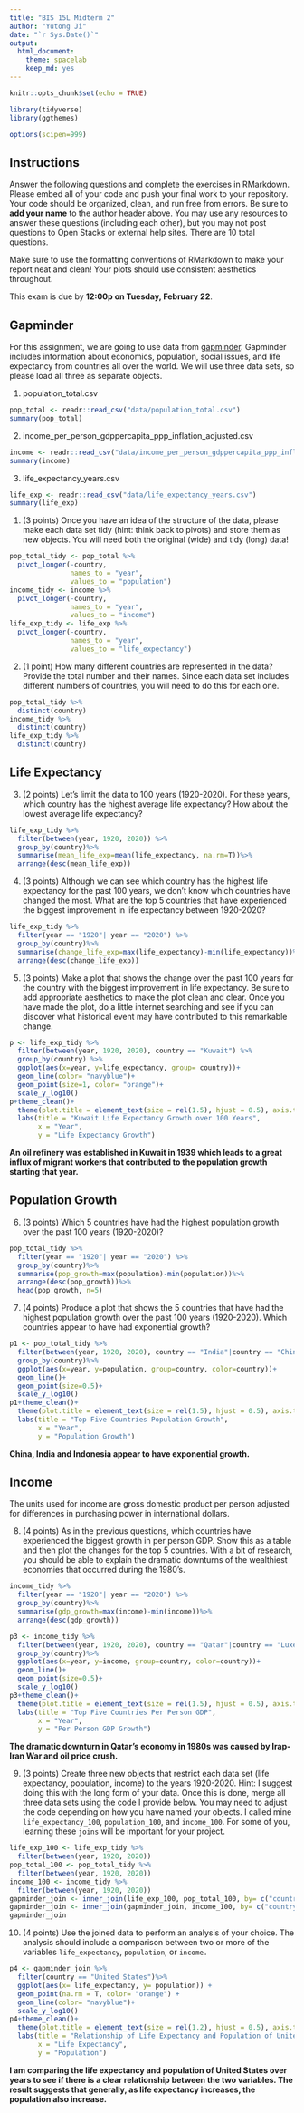 ```yaml
---
title: "BIS 15L Midterm 2"
author: "Yutong Ji"
date: "`r Sys.Date()`"
output:
  html_document: 
    theme: spacelab
    keep_md: yes
---
```


```r
knitr::opts_chunk$set(echo = TRUE)
```

```r
library(tidyverse)
library(ggthemes)
```

```r
options(scipen=999)
```


## Instructions
Answer the following questions and complete the exercises in RMarkdown. Please embed all of your code and push your final work to your repository. Your code should be organized, clean, and run free from errors. Be sure to **add your name** to the author header above. You may use any resources to answer these questions (including each other), but you may not post questions to Open Stacks or external help sites. There are 10 total questions.  

Make sure to use the formatting conventions of RMarkdown to make your report neat and clean! Your plots should use consistent aesthetics throughout.  

This exam is due by **12:00p on Tuesday, February 22**.  

## Gapminder
For this assignment, we are going to use data from  [gapminder](https://www.gapminder.org/). Gapminder includes information about economics, population, social issues, and life expectancy from countries all over the world. We will use three data sets, so please load all three as separate objects.    

1. population_total.csv
```r
pop_total <- readr::read_csv("data/population_total.csv")
summary(pop_total)
```

2. income_per_person_gdppercapita_ppp_inflation_adjusted.csv  
```r
income <- readr::read_csv("data/income_per_person_gdppercapita_ppp_inflation_adjusted.csv")
summary(income)
```

3. life_expectancy_years.csv  
```r
life_exp <- readr::read_csv("data/life_expectancy_years.csv")
summary(life_exp)
```


1. (3 points) Once you have an idea of the structure of the data, please make each data set tidy (hint: think back to pivots) and store them as new objects. You will need both the original (wide) and tidy (long) data!  
```r
pop_total_tidy <- pop_total %>% 
  pivot_longer(-country,
               names_to = "year", 
               values_to = "population")
income_tidy <- income %>%
  pivot_longer(-country, 
               names_to = "year", 
               values_to = "income")
life_exp_tidy <- life_exp %>%
  pivot_longer(-country, 
               names_to = "year", 
               values_to = "life_expectancy")
```

2. (1 point) How many different countries are represented in the data? Provide the total number and their names. Since each data set includes different numbers of countries, you will need to do this for each one.  
```r
pop_total_tidy %>%
  distinct(country)
income_tidy %>%
  distinct(country)
life_exp_tidy %>%
  distinct(country)
```

## Life Expectancy  

3. (2 points) Let's limit the data to 100 years (1920-2020). For these years, which country has the highest average life expectancy? How about the lowest average life expectancy?  
```r
life_exp_tidy %>% 
  filter(between(year, 1920, 2020)) %>%
  group_by(country)%>%
  summarise(mean_life_exp=mean(life_expectancy, na.rm=T))%>%
  arrange(desc(mean_life_exp))
```

4. (3 points) Although we can see which country has the highest life expectancy for the past 100 years, we don't know which countries have changed the most. What are the top 5 countries that have experienced the biggest improvement in life expectancy between 1920-2020?  
```r
life_exp_tidy %>% 
  filter(year == "1920"| year == "2020") %>%
  group_by(country)%>%
  summarise(change_life_exp=max(life_expectancy)-min(life_expectancy))%>%
  arrange(desc(change_life_exp))
```

5. (3 points) Make a plot that shows the change over the past 100 years for the country with the biggest improvement in life expectancy. Be sure to add appropriate aesthetics to make the plot clean and clear. Once you have made the plot, do a little internet searching and see if you can discover what historical event may have contributed to this remarkable change.  
```r
p <- life_exp_tidy %>%
  filter(between(year, 1920, 2020), country == "Kuwait") %>%
  group_by(country) %>%
  ggplot(aes(x=year, y=life_expectancy, group= country))+
  geom_line(color= "navyblue")+
  geom_point(size=1, color= "orange")+
  scale_y_log10()
p+theme_clean()+
  theme(plot.title = element_text(size = rel(1.5), hjust = 0.5), axis.text.x = element_text(angle = 60, hjust = 1, size=4))+
  labs(title = "Kuwait Life Expectancy Growth over 100 Years",
       x = "Year",
       y = "Life Expectancy Growth")
```
**An oil refinery was established in Kuwait in 1939 which leads to a great influx of migrant workers that contributed to the population growth starting that year.**

## Population Growth
6. (3 points) Which 5 countries have had the highest population growth over the past 100 years (1920-2020)?  
```r
pop_total_tidy %>% 
  filter(year == "1920"| year == "2020") %>%
  group_by(country)%>%
  summarise(pop_growth=max(population)-min(population))%>%
  arrange(desc(pop_growth))%>%
  head(pop_growth, n=5)
```

7. (4 points) Produce a plot that shows the 5 countries that have had the highest population growth over the past 100 years (1920-2020). Which countries appear to have had exponential growth?  
```r
p1 <- pop_total_tidy %>% 
  filter(between(year, 1920, 2020), country == "India"|country == "China"|country == "Indonesia"|country == "United States"|country == "Pakistan") %>%
  group_by(country)%>%
  ggplot(aes(x=year, y=population, group=country, color=country))+
  geom_line()+
  geom_point(size=0.5)+
  scale_y_log10()
p1+theme_clean()+
  theme(plot.title = element_text(size = rel(1.5), hjust = 0.5), axis.text.x = element_text(angle = 60, hjust = 1, size=3.5))+
  labs(title = "Top Five Countries Population Growth",
       x = "Year",
       y = "Population Growth")
```
**China, India and Indonesia appear to have exponential growth.**

## Income
The units used for income are gross domestic product per person adjusted for differences in purchasing power in international dollars.

8. (4 points) As in the previous questions, which countries have experienced the biggest growth in per person GDP. Show this as a table and then plot the changes for the top 5 countries. With a bit of research, you should be able to explain the dramatic downturns of the wealthiest economies that occurred during the 1980's.  
```r
income_tidy %>% 
  filter(year == "1920"| year == "2020") %>%
  group_by(country)%>%
  summarise(gdp_growth=max(income)-min(income))%>%
  arrange(desc(gdp_growth))
```

```r
p3 <- income_tidy %>% 
  filter(between(year, 1920, 2020), country == "Qatar"|country == "Luxembourg"|country == "Singapore"|country == "Brunei"|country == "Ireland") %>%
  group_by(country)%>%
  ggplot(aes(x=year, y=income, group=country, color=country))+
  geom_line()+
  geom_point(size=0.5)+
  scale_y_log10()
p3+theme_clean()+
  theme(plot.title = element_text(size = rel(1.5), hjust = 0.5), axis.text.x = element_text(angle = 60, hjust = 1, size=3.5))+
  labs(title = "Top Five Countries Per Person GDP",
       x = "Year",
       y = "Per Person GDP Growth")
```
**The dramatic downturn in Qatar's economy in 1980s was caused by Irap-Iran War and oil price crush. **

9. (3 points) Create three new objects that restrict each data set (life expectancy, population, income) to the years 1920-2020. Hint: I suggest doing this with the long form of your data. Once this is done, merge all three data sets using the code I provide below. You may need to adjust the code depending on how you have named your objects. I called mine `life_expectancy_100`, `population_100`, and `income_100`. For some of you, learning these `joins` will be important for your project.  
```r
life_exp_100 <- life_exp_tidy %>%
  filter(between(year, 1920, 2020))
pop_total_100 <- pop_total_tidy %>%
  filter(between(year, 1920, 2020))
income_100 <- income_tidy %>%
  filter(between(year, 1920, 2020))
gapminder_join <- inner_join(life_exp_100, pop_total_100, by= c("country", "year"))
gapminder_join <- inner_join(gapminder_join, income_100, by= c("country", "year"))
gapminder_join
```

10. (4 points) Use the joined data to perform an analysis of your choice. The analysis should include a comparison between two or more of the variables `life_expectancy`, `population`, or `income.`  
```r
p4 <- gapminder_join %>%
  filter(country == "United States")%>%
  ggplot(aes(x= life_expectancy, y= population)) +
  geom_point(na.rm = T, color= "orange") +
  geom_line(color= "navyblue")+
  scale_y_log10()
p4+theme_clean()+
  theme(plot.title = element_text(size = rel(1.2), hjust = 0.5), axis.text.x = element_text(angle = 60, hjust = 1, size=3.5))+
  labs(title = "Relationship of Life Expectancy and Population of United States",
       x = "Life Expectancy",
       y = "Population")
```
**I am comparing the life expectancy and population of United States over years to see if there is a clear relationship between the two variables. The result suggests that generally, as life expectancy increases, the population also increase.**
